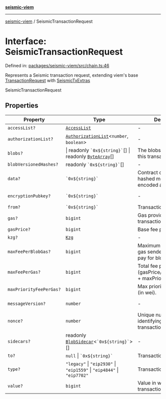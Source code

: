 [**seismic-viem**](/seismic-viem/README.mdx)

---

[seismic-viem](/seismic-viem/globals.mdx) / SeismicTransactionRequest

# Interface: SeismicTransactionRequest

Defined in: [packages/seismic-viem/src/chain.ts:46](https://github.com/SeismicSystems/seismic-client/blob/ebd02964d6b2a8f8ae76f63530b511562a776d62/packages/seismic-viem/src/chain.ts#L46)

Represents a Seismic transaction request, extending viem's base [TransactionRequest](https://viem.sh/docs/glossary/types#transactionrequest) with [SeismicTxExtras](/seismic-viem/interfaces/SeismicTxExtras.mdx)

SeismicTransactionRequest

## Properties

| Property                                                  | Type                                                                                        | Description                                                               | Defined in                                                                                                                                                                     |
| --------------------------------------------------------- | ------------------------------------------------------------------------------------------- | ------------------------------------------------------------------------- | ------------------------------------------------------------------------------------------------------------------------------------------------------------------------------ |
| <a id="accesslist"></a> `accessList?`                     | [`AccessList`](https://github.com/wevm/viem)                                                | -                                                                         | [viem/types/transaction.d.ts](https://github.com/wevm/viem/blob/main/src/types/transaction.ts#L149)                                                                                                                           |
| <a id="authorizationlist"></a> `authorizationList?`       | [`AuthorizationList`](https://github.com/wevm/viem)\<`number`, `boolean`\>                  | -                                                                         | [viem/types/transaction.d.ts](https://github.com/wevm/viem/blob/main/src/types/transaction.ts#L164)                                                                                                                           |
| <a id="blobs"></a> `blobs?`                               | \| readonly `` `0x${string}` ``[] \| readonly [`ByteArray`](https://github.com/wevm/viem)[] | The blobs associated with this transaction.                               | [viem/types/transaction.d.ts](https://github.com/wevm/viem/blob/main/src/types/transaction.ts#L157)                                                                                                                           |
| <a id="blobversionedhashes"></a> `blobVersionedHashes?`   | readonly `` `0x${string}` ``[]                                                              | -                                                                         | [viem/types/transaction.d.ts](https://github.com/wevm/viem/blob/main/src/types/transaction.ts#L158)                                                                                                                           |
| <a id="data"></a> `data?`                                 | `` `0x${string}` ``                                                                         | Contract code or a hashed method call with encoded args                   | [viem/types/transaction.d.ts](https://github.com/wevm/viem/blob/main/src/types/transaction.ts#L133)                                                                                                                           |
| <a id="encryptionpubkey"></a> `encryptionPubkey?`         | `` `0x${string}` ``                                                                         | -                                                                         | [packages/seismic-viem/src/chain.ts:35](https://github.com/SeismicSystems/seismic-client/blob/ebd02964d6b2a8f8ae76f63530b511562a776d62/packages/seismic-viem/src/chain.ts#L35) |
| <a id="from"></a> `from?`                                 | `` `0x${string}` ``                                                                         | Transaction sender                                                        | [viem/types/transaction.d.ts](https://github.com/wevm/viem/blob/main/src/types/transaction.ts#L135)                                                                                                                           |
| <a id="gas"></a> `gas?`                                   | `bigint`                                                                                    | Gas provided for transaction execution                                    | [viem/types/transaction.d.ts](https://github.com/wevm/viem/blob/main/src/types/transaction.ts#L137)                                                                                                                           |
| <a id="gasprice"></a> `gasPrice?`                         | `bigint`                                                                                    | Base fee per gas.                                                         | [viem/types/fee.d.ts](https://github.com/wevm/viem/blob/main/src/types/fee.ts#L17)                                                                                                                                    |
| <a id="kzg"></a> `kzg?`                                   | [`Kzg`](https://github.com/wevm/viem)                                                       | -                                                                         | [viem/types/transaction.d.ts](https://github.com/wevm/viem/blob/main/src/types/transaction.ts#L159)                                                                                                                           |
| <a id="maxfeeperblobgas"></a> `maxFeePerBlobGas?`         | `bigint`                                                                                    | Maximum total fee per gas sender is willing to pay for blob gas (in wei). | [viem/types/fee.d.ts](https://github.com/wevm/viem/blob/main/src/types/fee.ts#L18)                                                                                                                                    |
| <a id="maxfeepergas"></a> `maxFeePerGas?`                 | `bigint`                                                                                    | Total fee per gas in wei (gasPrice/baseFeePerGas + maxPriorityFeePerGas). | [viem/types/fee.d.ts](https://github.com/wevm/viem/blob/main/src/types/fee.ts#L19)                                                                                                                                    |
| <a id="maxpriorityfeepergas"></a> `maxPriorityFeePerGas?` | `bigint`                                                                                    | Max priority fee per gas (in wei).                                        | [viem/types/fee.d.ts](https://github.com/wevm/viem/blob/main/src/types/fee.ts#L20)                                                                                                                                    |
| <a id="messageversion"></a> `messageVersion?`             | `number`                                                                                    | -                                                                         | [packages/seismic-viem/src/chain.ts:36](https://github.com/SeismicSystems/seismic-client/blob/ebd02964d6b2a8f8ae76f63530b511562a776d62/packages/seismic-viem/src/chain.ts#L36) |
| <a id="nonce"></a> `nonce?`                               | `number`                                                                                    | Unique number identifying this transaction                                | [viem/types/transaction.d.ts](https://github.com/wevm/viem/blob/main/src/types/transaction.ts#L139)                                                                                                                           |
| <a id="sidecars"></a> `sidecars?`                         | readonly [`BlobSidecar`](https://github.com/wevm/viem)\<`` `0x${string}` ``\>[]             | -                                                                         | [viem/types/transaction.d.ts](https://github.com/wevm/viem/blob/main/src/types/transaction.ts#L160)                                                                                                                           |
| <a id="to"></a> `to?`                                     | `null` \| `` `0x${string}` ``                                                               | Transaction recipient                                                     | [viem/types/transaction.d.ts](https://github.com/wevm/viem/blob/main/src/types/transaction.ts#L141)                                                                                                                           |
| <a id="type"></a> `type?`                                 | `"legacy"` \| `"eip2930"` \| `"eip1559"` \| `"eip4844"` \| `"eip7702"`                      | Transaction type                                                          | [viem/types/transaction.d.ts](https://github.com/wevm/viem/blob/main/src/types/transaction.ts#L143)                                                                                                                           |
| <a id="value"></a> `value?`                               | `bigint`                                                                                    | Value in wei sent with this transaction                                   | [viem/types/transaction.d.ts](https://github.com/wevm/viem/blob/main/src/types/transaction.ts#L145)                                                                                                                           |
